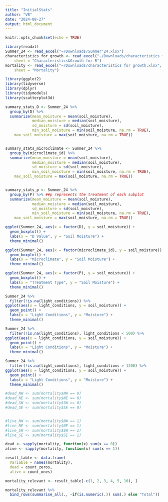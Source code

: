 ```yaml
---
title: "InitialStats"
author: "VB"
date: "2024-08-27"
output: html_document
---
```


```r
knitr::opts_chunk$set(echo = TRUE)
```

```r
library(readxl)
Summer_24 <- read_excel("~/Downloads/Summer'24.xlsx")
characteristics_for_growth <- read_excel("~/Downloads/characteristics for growth.xlsx", 
    sheet = "Characteristics&Growth for R")
mortality <- read_excel("~/Downloads/characteristics for growth.xlsx", 
    sheet = "Mortality")
```


```r
library(ggplot2)
library(tidyverse)
library(dplyr)
library(tidymodels)
library(scatterplot3d)
```

```r
summary_stats_D <- Summer_24 %>% 
  group_by(D) %>% 
  summarize(mean_moisture = mean(soil_moisture), 
            median_moisture = median(soil_moisture),
            sd_moisture = sd(soil_moisture),
            min_soil_moisture = min(soil_moisture, na.rm = TRUE),
    max_soil_moisture = max(soil_moisture, na.rm = TRUE))


summary_stats_microclimate <- Summer_24 %>% 
  group_by(microclimate_id) %>% 
  summarize(mean_moisture = mean(soil_moisture), 
            median_moisture = median(soil_moisture),
            sd_moisture = sd(soil_moisture),
            min_soil_moisture = min(soil_moisture, na.rm = TRUE),
    max_soil_moisture = max(soil_moisture, na.rm = TRUE))


summary_stats_p <- Summer_24 %>% 
  group_by(P) %>% ##p represents the treatment of each subplot
  summarize(mean_moisture = mean(soil_moisture), 
            median_moisture = median(soil_moisture),
            sd_moisture = sd(soil_moisture),
            min_soil_moisture = min(soil_moisture, na.rm = TRUE),
    max_soil_moisture = max(soil_moisture, na.rm = TRUE))


```

```r
ggplot(Summer_24, aes(x = factor(D), y = soil_moisture)) +
  geom_boxplot() +
  labs(x = "D Value", y = "Soil Moisture") +
  theme_minimal()

ggplot(Summer_24, aes(x = factor(microclimate_id), y = soil_moisture)) +
  geom_boxplot() +
  labs(x = "Microclimate", y = "Soil Moisture") +
  theme_minimal()

ggplot(Summer_24, aes(x = factor(P), y = soil_moisture)) +
  geom_boxplot() +
  labs(x = "Treatment Type", y = "Soil Moisture") +
  theme_minimal()
```
```r
Summer_24 %>%
  filter(!is.na(light_conditions)) %>%
ggplot(aes(x = light_conditions, y = soil_moisture)) +
  geom_point() +
  labs(x = "Light Conditions", y = "Moisture") +
  theme_minimal()

Summer_24 %>%
  filter(!is.na(light_conditions), light_conditions < 500) %>%
ggplot(aes(x = light_conditions, y = soil_moisture)) +
  geom_point() +
  labs(x = "Light Conditions", y = "Moisture") +
  theme_minimal()

Summer_24 %>%
  filter(!is.na(light_conditions), light_conditions > 1200) %>%
ggplot(aes(x = light_conditions, y = soil_moisture)) +
  geom_point() +
  labs(x = "Light Conditions", y = "Moisture") +
  theme_minimal()
```
```r

#dead_NW <- sum(mortality$NW == 0)
#dead_NE <- sum(mortality$NE == 0)
#dead_SW <- sum(mortality$SW == 0)
#dead_SE <- sum(mortality$SE == 0)


#live_NW <- sum(mortality$NW == 1)
#live_NE <- sum(mortality$NE == 1)
#live_SW <- sum(mortality$SW == 1)
#live_SE <- sum(mortality$SE == 1)

```

```r

dead <- sapply(mortality, function(x) sum(x == 0))
alive <- sapply(mortality, function(x) sum(x == 1))

result_table <- data.frame(
  Variable = names(mortality),
  dead = count_zeros,
  alive = count_ones)

mortality_relevant <- result_table[-c(1, 2, 3, 4, 5, 10), ]

mortality_relevant %>%
  bind_rows(summarise_all(., ~if(is.numeric(.)) sum(.) else "Total"))
```


